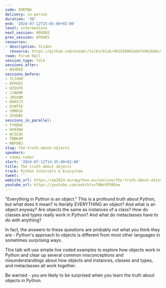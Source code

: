 ```yaml
---
code: 89RTNU
delivery: in-person
duration: '30'
end: '2024-07-12T15:05:00+02:00'
level: intermediate
next_session: N9VDEQ
prev_session: 8FKHES
resources:
- description: Slides
  resource: https://github.com/nceder/talks/blob/461558061eb9fe9b26dbc901daaeca37a3133717/Truth%20About%20Objects.ipynb
room: Forum Hall
session_type: Talk
sessions_after:
- N9VDEQ
sessions_before:
- 7CJVKM
- 8FKHES
- HZSGYK
- JJAKNR
- JRGVQM
- KDH3J3
- KVNTFE
- YMMFGD
- ZXXDBV
sessions_in_parallel:
- FYHQUE
- HX9ZWH
- N7ZC9X
- TBBKAM
- WBFDNJ
slug: the-truth-about-objects
speakers:
- naomi-ceder
start: '2024-07-12T14:35:00+02:00'
title: The truth about objects
track: Python Internals & Ecosystem
tweet: ''
website_url: https://ep2024.europython.eu/session/the-truth-about-objects
youtube_url: https://youtube.com/watch?v=T6WvSP5REow
---
```


"Everything in Python is an object." This is a profound truth about Python, but what does it mean? Is literally EVERYTHING an object? And what is an object anyway? Are objects the same as instances of a class? How do classes and types really work in Python? And what do metaclasses have to do with anything?

In fact, the answers to these questions are probably not what you think they are - Python's approach to objects is different from most other languages in sometimes surprising ways.

This talk will use simple live coded examples to explore how objects work in Python and clear up several common misconceptions and misunderstandings about how objects and instances, classes and types, and metaclasses all work together.

Be warned - you are likely to be surprised when you learn the truth about objects in Python.

